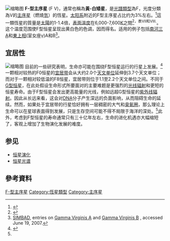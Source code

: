 [[File:Procyon_Celestia.jpg|缩略图]]
'''F-型主序星''' (F V)，通常也稱為'''黃-白矮星'''，是[[恒星光谱|光譜類型]]為F，光度分類為V的[[主序星|主序星]]（燃燒[[氫|氫]]）的恆星。[[太阳系|太阳系]]附近的F型主序星占比约为3%左右。<ref>{{Cite journal|title=The Real Starry Sky|url=https://ui.adsabs.harvard.edu/abs/2001JRASC..95...32L|last=Ledrew|first=Glenn|date=2001-02-01|journal=Journal of the Royal Astronomical Society of Canada|volume=95|pages=32|issn=0035-872X|access-date=2022-02-06|archive-date=2022-02-06|archive-url=https://web.archive.org/web/20220206045934/https://ui.adsabs.harvard.edu/abs/2001JRASC..95...32L|dead-url=no}}</ref>這一類恆星的質量是[[太陽|太陽]]的1-1.4倍，[[有效溫度|表面溫度]]在6,000-7,600[[熱力學溫標|K]]之間<ref>{{Cite journal|title=Empirical bolometric corrections for the main-sequence.|url=https://ui.adsabs.harvard.edu/abs/1981A&AS...46..193H|last=Habets|first=G. M. H. J.|last2=Heintze|first2=J. R. W.|date=1981-11-01|journal=Astronomy and Astrophysics Supplement Series|volume=46|pages=193–237|issn=0365-0138|access-date=2022-02-15|archive-date=2022-01-26|archive-url=https://web.archive.org/web/20220126044246/https://ui.adsabs.harvard.edu/abs/1981A%26AS...46..193H|dead-url=no}}</ref><sup>，表VII和VIII.</sup>。这个温度范围使F型恒星呈现出黄白色的色调，因而得名。适用的例子包括[[南河三#南河三A|南河三A]]和[[東上相|東上相]](室女座γ)A和B<ref>[[SIMBAD|SIMBAD]], entries on [http://simbad.u-strasbg.fr/simbad/sim-id?Ident=Gamma%20Virginis%20A Gamma Virginis A] {{Wayback|url=http://simbad.u-strasbg.fr/simbad/sim-id?Ident=Gamma%20Virginis%20A |date=20210120232719 }} and [http://simbad.u-strasbg.fr/simbad/sim-id?Ident=Gamma%20Virginis%20B Gamma Virginis B] {{Wayback|url=http://simbad.u-strasbg.fr/simbad/sim-id?Ident=Gamma%20Virginis%20B |date=20181026064454 }}, accessed June 19, 2007.</ref>。

== 宜居性 ==
[[File:New_Insights_into_Debris_Discs.jpg|缩略图]]
目前的一些研究表明，生命亦可能在围绕F型恒星运行的行星上发展。<ref name=":0">{{Cite web|title=Could Alien Life Cope with a Hotter, Brighter Star?|url=https://www.space.com/25716-alien-life-hotter-stars.html|access-date=2022-02-06|date=2014-05-01|last=published|first=Adam Hadhazy|work=Space.com|language=en|archive-date=2022-02-06|archive-url=https://web.archive.org/web/20220206045609/https://www.space.com/25716-alien-life-hotter-stars.html|dead-url=no}}</ref>一颗相对较热的F0恒星的[[適居帶|宜居带]]会从大约2.0个[[天文單位|天文单位]]延伸到3.7个天文单位；而对于一颗相对较低温的F8恒星，宜居带则位于1.1至2.2个天文单位之间。不同于[[G型主序星|G型恒星]]，在此处假设生命形式所要面对的主要难题是更强烈的[[光譜輻射度|光线辐射]]和更短的恒星寿命。由于F型恒星会发出更高能量的光线，例如远超G型恒星的[[紫外线|紫外线辐射]]。因此从长远来看，这会对[[脱氧核糖核酸|DNA]]分子产生深远的负面影响，从而阻碍生命的延续。然而，如果处于宜居带的行星恰好拥有一层稠密的大气和[[臭氧层|臭氧圈]]，那么理论上生命可以在星球表面得到发展，只是生存空间可能不得不局限于海洋的深处。<ref name=":0" />此外，考虑到F型恒星的寿命通常只有三十亿年左右，生命的进化机遇亦大幅缩短了，客观上增加了生物演化发展的难度。

== 参见 ==

* [[恆星演化|恒星演化]]
* [[恒星光谱|恒星光谱]]

== 參考資料 ==
{{reflist}}


[[Category:F-型主序星|]]
[[Category:恆星類型|Category:恆星類型]]
[[Category:主序星|Category:主序星]]